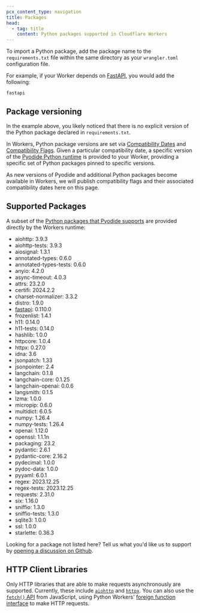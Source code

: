 ```yaml
---
pcx_content_type: navigation
title: Packages
head:
  - tag: title
    content: Python packages supported in Cloudflare Workers
---
```



<Render file="python-workers-beta-packages" product="workers" />

To import a Python package, add the package name to the `requirements.txt` file within the same directory as your `wrangler.toml` configuration file.

For example, if your Worker depends on [FastAPI](https://fastapi.tiangolo.com/), you would add the following:

```
fastapi
```

## Package versioning

In the example above, you likely noticed that there is no explicit version of the Python package declared in `requirements.txt`.

In Workers, Python package versions are set via [Compatibility Dates](/workers/configuration/compatibility-dates/) and [Compatibility Flags](/workers/configuration/compatibility-flags/). Given a particular compatibility date, a specific version of the [Pyodide Python runtime](https://pyodide.org/en/stable/project/changelog.html) is provided to your Worker, providing a specific set of Python packages pinned to specific versions.

As new versions of Pyodide and additional Python packages become available in Workers, we will publish compatibility flags and their associated compatibility dates here on this page.

## Supported Packages

A subset of the [Python packages that Pyodide supports](https://pyodide.org/en/latest/usage/packages-in-pyodide.html) are provided directly by the Workers runtime:

- aiohttp: 3.9.3
- aiohttp-tests: 3.9.3
- aiosignal: 1.3.1
- annotated-types: 0.6.0
- annotated-types-tests: 0.6.0
- anyio: 4.2.0
- async-timeout: 4.0.3
- attrs: 23.2.0
- certifi: 2024.2.2
- charset-normalizer: 3.3.2
- distro: 1.9.0
- [fastapi](/workers/languages/python/packages/fastapi): 0.110.0
- frozenlist: 1.4.1
- h11: 0.14.0
- h11-tests: 0.14.0
- hashlib: 1.0.0
- httpcore: 1.0.4
- httpx: 0.27.0
- idna: 3.6
- jsonpatch: 1.33
- jsonpointer: 2.4
- langchain: 0.1.8
- langchain-core: 0.1.25
- langchain-openai: 0.0.6
- langsmith: 0.1.5
- lzma: 1.0.0
- micropip: 0.6.0
- multidict: 6.0.5
- numpy: 1.26.4
- numpy-tests: 1.26.4
- openai: 1.12.0
- openssl: 1.1.1n
- packaging: 23.2
- pydantic: 2.6.1
- pydantic-core: 2.16.2
- pydecimal: 1.0.0
- pydoc-data: 1.0.0
- pyyaml: 6.0.1
- regex: 2023.12.25
- regex-tests: 2023.12.25
- requests: 2.31.0
- six: 1.16.0
- sniffio: 1.3.0
- sniffio-tests: 1.3.0
- sqlite3: 1.0.0
- ssl: 1.0.0
- starlette: 0.36.3

Looking for a package not listed here? Tell us what you'd like us to support by [opening a discussion on Github](https://github.com/cloudflare/workerd/discussions/new?category=python-packages).

## HTTP Client Libraries

Only HTTP libraries that are able to make requests asynchronously are supported. Currently, these include [`aiohttp`](https://docs.aiohttp.org/en/stable/index.html) and [`httpx`](https://www.python-httpx.org/). You can also use the [`fetch()` API](/workers/runtime-apis/fetch/) from JavaScript, using Python Workers' [foreign function interface](/workers/languages/python/ffi) to make HTTP requests.
